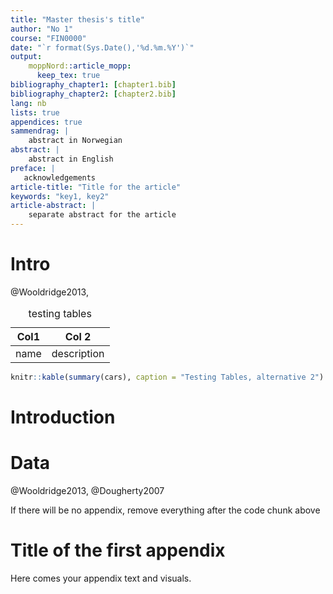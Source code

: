 ```yaml
---
title: "Master thesis's title"
author: "No 1"
course: "FIN0000"
date: "`r format(Sys.Date(),'%d.%m.%Y')`"
output: 
    moppNord::article_mopp:
      keep_tex: true
bibliography_chapter1: [chapter1.bib]
bibliography_chapter2: [chapter2.bib]
lang: nb
lists: true 
appendices: true
sammendrag: |
    abstract in Norwegian
abstract: |
    abstract in English
preface: |
   acknowledgements
article-title: "Title for the article"
keywords: "key1, key2"
article-abstract: |
    separate abstract for the article
---
```


<!-- If you want to write your MOPP in Norwegian, you should add `lang: nb` above -->


# Intro

\lipsum[4] @Wooldridge2013,

| Col1  | Col 2      |
| ------|------------|
| name  | description|

Table: testing tables

```r
knitr::kable(summary(cars), caption = "Testing Tables, alternative 2")
```


<!-- Here start the second part of the thesis - the scientific article. If your thesis before was in Norwegian, but you want to write the article in English, remove % in the next code chunk -->

```{=latex}
\kappaRefs
```

::: {#refs_chapter1}
:::

```{=latex}
\partTwo
\articleInEnglish
```


# Introduction
\lipsum[2-20]

# Data

\begin{figure}
\centering
\includegraphics{nordlogono}
\caption{testin figure}
\end{figure}

@Wooldridge2013, @Dougherty2007



```{=latex}
% Do not delete this
\MyRefs
```

::: {#refs_chapter2}
:::

```{=latex}
\Appendices
```

<!-- If you have Appendices, create a new chapter with a desired appendix.-->
If there will be no appendix, remove everything after the code chunk above


# Title of the first appendix

Here comes your appendix text and visuals.

